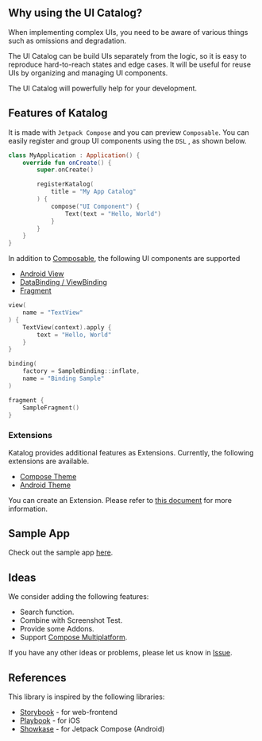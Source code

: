 
<TopHeader />

## Why using the UI Catalog?
When implementing complex UIs, you need to be aware of various things such as omissions and degradation.

The UI Catalog can be build UIs separately from the logic, so it is easy to reproduce hard-to-reach states and edge cases.
It will be useful for reuse UIs by organizing and managing UI components.

The UI Catalog will powerfully help for your development.

## Features of Katalog

<Preview
    imageUrl="/img/docs/start.png"
    width={1080}
    height={2280} >

It is made with `Jetpack Compose` and you can preview `Composable`.
You can easily register and group UI components using the `DSL` , as shown below.

```kotlin
class MyApplication : Application() {
    override fun onCreate() {
        super.onCreate()

        registerKatalog(
            title = "My App Catalog"
        ) {
            compose("UI Component") {
                Text(text = "Hello, World")
            }
        }
    }
}
```

</Preview>

In addition to [Composable](/docs/main/jetpack-compose), the following UI components are supported

* [Android View](/docs/main/android-view)
* [DataBinding / ViewBinding](/docs/main/binding)
* [Fragment](/docs/main/fragment)

<Tabs>
<TabItem value="Android View" label="Android View" default>

```kotlin
view(
    name = "TextView"
) {
    TextView(context).apply {
        text = "Hello, World"
    }
}
```

</TabItem>
<TabItem value="DataBinding / ViewBinding" label="DataBinding / ViewBinding">

```kotlin
binding(
    factory = SampleBinding::inflate,
    name = "Binding Sample"
)
```

</TabItem>
<TabItem value="Fragment" label="Fragment">

```kotlin
fragment {
    SampleFragment()
}
```

</TabItem>
</Tabs>

### Extensions
Katalog provides additional features as Extensions.
Currently, the following extensions are available.
* [Compose Theme](/docs/main/extensions/compose-theme)
* [Android Theme](/docs/main/extensions/android-theme)

You can create an Extension.
Please refer to [this document](/docs/main/extensions/create) for more information.

## Sample App
Check out the sample app [here](https://github.com/cyberagent-zemi/katalog/tree/main/samples/androidapp).

## Ideas
We consider adding the following features:
* Search function.
* Combine with Screenshot Test.
* Provide some Addons.
* Support [Compose Multiplatform](https://www.jetbrains.com/lp/compose-mpp).

If you have any other ideas or problems, please let us know in [Issue](https://github.com/cyberagent-zemi/katalog/issues).

## References
This library is inspired by the following libraries:
* [Storybook](https://storybook.js.org/) - for web-frontend
* [Playbook](https://github.com/playbook-ui/playbook-ios) - for iOS
* [Showkase](https://github.com/airbnb/Showkase) - for Jetpack Compose (Android)
